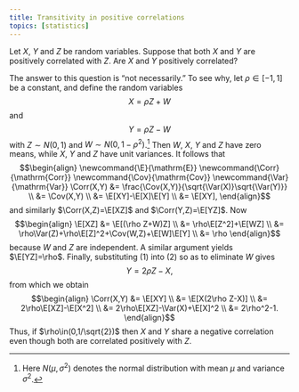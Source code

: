 ```yaml
---
title: Transitivity in positive correlations
topics: [statistics]
---
```


Let $X$, $Y$ and $Z$ be random variables.
Suppose that both $X$ and $Y$ are positively correlated with $Z$.
Are $X$ and $Y$ positively correlated?

The answer to this question is "not necessarily."
To see why, let $\rho\in[-1,1]$ be a constant, and define the random variables
$$X=\rho Z+W \tag{1}$$
and
$$Y=\rho Z-W \tag{2}$$
with $Z\sim N(0,1)$ and $W\sim N(0,1-\rho^2)$.[^normal]
Then $W$, $X$, $Y$ and $Z$ have zero means, while $X$, $Y$ and $Z$ have unit variances.
It follows that
$$\begin{align}
\newcommand{\E}{\mathrm{E}}
\newcommand{\Corr}{\mathrm{Corr}}
\newcommand{\Cov}{\mathrm{Cov}}
\newcommand{\Var}{\mathrm{Var}}
\Corr(X,Y)
&= \frac{\Cov(X,Y)}{\sqrt{\Var(X)}\sqrt{\Var(Y)}} \\
&= \Cov(X,Y) \\
&= \E[XY]-\E[X]\E[Y] \\
&= \E[XY],
\end{align}$$
and similarly $\Corr(X,Z)=\E[XZ]$ and $\Corr(Y,Z)=\E[YZ]$.
Now
$$\begin{align}
\E[XZ]
&= \E[(\rho Z+W)Z] \\
&= \rho\E[Z^2]+\E[WZ] \\
&= \rho\Var(Z)+\rho\E[Z]^2+\Cov(W,Z)+\E[W]\E[Y] \\
&= \rho
\end{align}$$
because $W$ and $Z$ are independent.
A similar argument yields $\E[YZ]=\rho$.
Finally, substituting $(1)$ into $(2)$ so as to eliminate $W$ gives
$$Y=2\rho Z-X,$$
from which we obtain
$$\begin{align}
\Corr(X,Y)
&= \E[XY] \\
&= \E[X(2\rho Z-X)] \\
&= 2\rho\E[XZ]-\E[X^2] \\
&= 2\rho\E[XZ]-\Var(X)+\E[X]^2 \\
&= 2\rho^2-1.
\end{align}$$
Thus, if $\rho\in(0,1/\sqrt{2})$ then $X$ and $Y$ share a negative correlation even though both are correlated positively with $Z$.

[^normal]: Here $N(\mu,\sigma^2)$ denotes the normal distribution with mean $\mu$ and variance $\sigma^2$.
